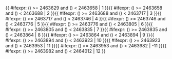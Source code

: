 <includeonly>{{ #ifexpr: ({{{1}}}) >= 2463629 and ({{{1}}}) < 2463658 | 1 }}{{ #ifexpr: ({{{1}}}) >= 2463658 and ({{{1}}}) < 2463688 | 2 }}{{ #ifexpr: ({{{1}}}) >= 2463688 and ({{{1}}}) < 2463717 | 3 }}{{ #ifexpr: ({{{1}}}) >= 2463717 and ({{{1}}}) < 2463746 | 4 }}{{ #ifexpr: ({{{1}}}) >= 2463746 and ({{{1}}}) < 2463776 | 5 }}{{ #ifexpr: ({{{1}}}) >= 2463776 and ({{{1}}}) < 2463805 | 6 }}{{ #ifexpr: ({{{1}}}) >= 2463805 and ({{{1}}}) < 2463835 | 7 }}{{ #ifexpr: ({{{1}}}) >= 2463835 and ({{{1}}}) < 2463864 | 8 }}{{ #ifexpr: ({{{1}}}) >= 2463864 and ({{{1}}}) < 2463894 | 9 }}{{ #ifexpr: ({{{1}}}) >= 2463894 and ({{{1}}}) < 2463923 | 10 }}{{ #ifexpr: ({{{1}}}) >= 2463923 and ({{{1}}}) < 2463953 | 11 }}{{ #ifexpr: ({{{1}}}) >= 2463953 and ({{{1}}}) < 2463982 | -11 }}{{ #ifexpr: ({{{1}}}) >= 2463982 and ({{{1}}}) < 2464012 | 12 }}</includeonly><noinclude>{{Chinese calendar/doc}}

[[Category:農曆模板|{{PAGENAME}}]]

</noinclude>